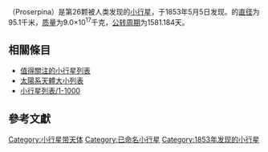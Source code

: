 {{noteTA
|T=zh-hans:冥后星; zh-hant:冥后星;
|1=zh-hans:冥后星; zh-hant:冥后星;
}}
{{Infobox planet
 | discovery=yes
 | physical_characteristics = yes
 | bgcolour=#FFFFC0
 | name=冥后星
 | symbol= [[Image:Proserpina_symbol_(bold).svg|24px]]
 | discoverer=[[卡爾·特奧多爾·羅伯特·路德|羅伯特·路德]]
 | discovered=1853年5月5日
 | alt_names=26 Proserpina、1935 KK、{{mp|1954 WD|1}}
 | named_after = [[普羅塞皮娜|普羅塞皮娜]]
 | mp_category=[[小行星帶|主帶]]
 | epoch=2006年6月14日（[[儒略日|JD]] 2453900.5）
 | semimajor=397.357 [[Giga|G]]m (2.656 [[天文單位|AU]])
 | perihelion=362.816 Gm (2.425 AU)
 | aphelion=431.898 Gm (2.887 AU)
 | eccentricity=0.087
 | period=1581.184 [[日|日]] (4.33 [[儒略年|a]])
 | inclination=3.562[[角度|°]]
 | asc_node=45.884°
 | arg_peri=193.120°
 | mean_anomaly=115.619°
 | avg_speed=18.24 km/s
 | dimensions=95.1 km
 | mass=9.0{{e|17}}? [[公斤|kg]]
 | density=2.0? g/[[立方厘米|cm³]]
 | surface_grav=0.0266? m/s²
 | escape_velocity=0.0503? km/s
 | rotation=0.4417 d (10.60 h) <ref>http://www.psi.edu/pds/asteroid/EAR_A_5_DDR_DERIVED_LIGHTCURVE_V8_0/data/lc.tab</ref>
 | spectral_type=[[S-型小行星|S-型小行星]]
 | abs_magnitude=7.5
 | albedo=0.1955 <ref>http://www.psi.edu/pds/asteroid/EAR_A_5_DDR_ALBEDOS_V1_1/data/albedos.tab</ref>
 | single_temperature=~166 [[熱力學溫標|K]]}}

'''{{BASEPAGENAME}}'''（Proserpina）是第26颗被人类发现的[[小行星|小行星]]，于1853年5月5日发现。{{BASEPAGENAME}}的[[直径|直径]]为95.1千米，[[质量|质量]]为9.0×10<sup>17</sup>千克，[[公转周期|公转周期]]为1581.184天。

== 相關條目 ==
{{portal|太陽系|Solar system.jpg}}

* [[值得關注的小行星列表|值得關注的小行星列表]]
* [[太陽系天體大小列表|太陽系天體大小列表]]
* [[小行星列表/1-1000|小行星列表/1-1000]]

== 參考文獻 ==

{{reflist}}

{{小天體}}
{{Minor Planet Number|(25)[[福后星|福后星]]|(27)[[司簫星|司簫星]]}}
{{beltasteroid-stub}}

[[Category:小行星带天体|Category:小行星带天体]]
[[Category:已命名小行星|Category:已命名小行星]]
[[Category:1853年发现的小行星|Category:1853年发现的小行星]]